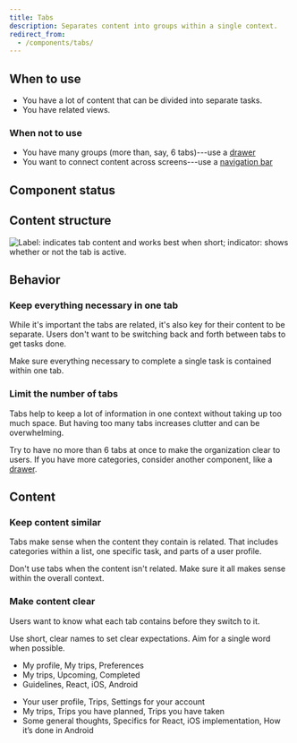 ```yaml
---
title: Tabs
description: Separates content into groups within a single context.
redirect_from:
  - /components/tabs/
---
```


## When to use

- You have a lot of content that can be divided into separate tasks.
- You have related views.

### When not to use

- You have many groups (more than, say, 6 tabs)---use a [drawer](/components/overlay/drawer/)
- You want to connect content across screens---use a [navigation bar](/components/navigation/navigationbar/)

## Component status

<ComponentStatus component="Tabs" />

## Content structure

![Label: indicates tab content and works best when short; indicator: shows whether or not the tab is active.](fileId:4QJZqvBvRrLu6t9mwObCkA;nodeId:543%3A1934)

## Behavior

### Keep everything necessary in one tab

While it's important the tabs are related,
it's also key for their content to be separate.
Users don't want to be switching back and forth between tabs to get tasks done.

Make sure everything necessary to complete a single task is contained within one tab.

### Limit the number of tabs

Tabs help to keep a lot of information in one context without taking up too much space.
But having too many tabs increases clutter and can be overwhelming.

Try to have no more than 6 tabs at once to make the organization clear to users.
If you have more categories, consider another component, like a [drawer](/components/overlay/drawer/).

## Content

### Keep content similar

Tabs make sense when the content they contain is related.
That includes categories within a list, one specific task, and parts of a user profile.

Don't use tabs when the content isn't related.
Make sure it all makes sense within the overall context.

### Make content clear

Users want to know what each tab contains before they switch to it.

Use short, clear names to set clear expectations. Aim for a single word
when possible.

<GuidelinesSideBySide>

<Do>

- My profile, My trips, Preferences
- My trips, Upcoming, Completed
- Guidelines, React, iOS, Android

</Do>

<Dont>

- Your user profile, Trips, Settings for your account
- My trips, Trips you have planned, Trips you have taken
- Some general thoughts, Specifics for React, iOS implementation, How it’s done in Android

</Dont>

</GuidelinesSideBySide>
